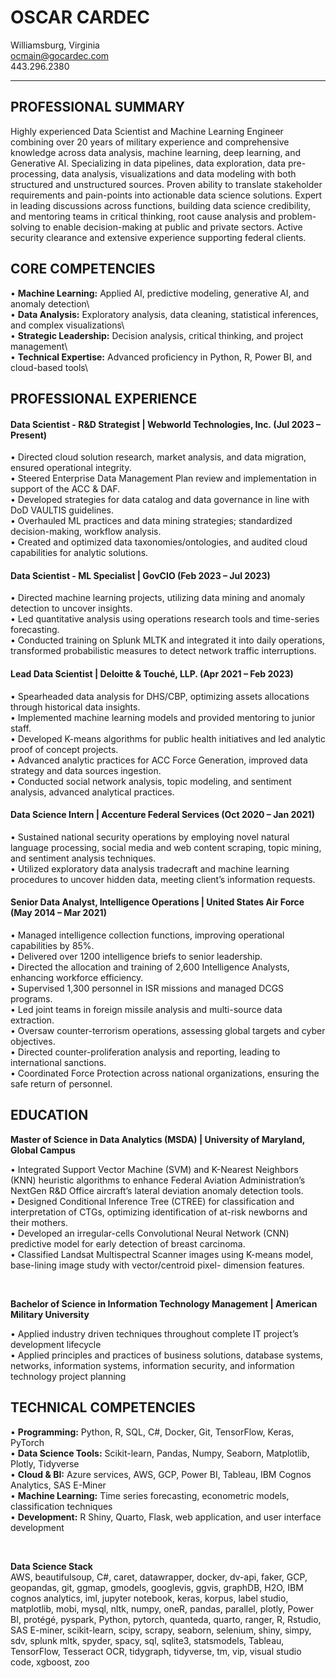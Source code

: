 # OSCAR CARDEC

| Williamsburg, Virginia
| [ocmain\@gocardec.com](mailto:ocmain@gocardec.com)
| 443.296.2380

------------------------------------------------------------------------

## PROFESSIONAL SUMMARY

Highly experienced Data Scientist and Machine Learning Engineer combining over 20 years of military experience and comprehensive knowledge across data analysis, machine learning, deep learning, and Generative AI. Specializing in data pipelines, data exploration, data pre-processing, data analysis, visualizations and data modeling with both structured and unstructured sources. Proven ability to translate stakeholder requirements and pain-points into actionable data science solutions. Expert in leading discussions across functions, building data science credibility, and mentoring teams in critical thinking, root cause analysis and problem-solving to enable decision-making at public and private sectors. Active security clearance and extensive experience supporting federal clients.

## CORE COMPETENCIES

| • **Machine Learning:** Applied AI, predictive modeling, generative AI, and anomaly detection\\
| • **Data Analysis:** Exploratory analysis, data cleaning, statistical inferences, and complex visualizations\\
| • **Strategic Leadership:** Decision analysis, critical thinking, and project management\\
| • **Technical Expertise:** Advanced proficiency in Python, R, Power BI, and cloud-based tools\\

## PROFESSIONAL EXPERIENCE

#### **Data Scientist - R&D Strategist \| Webworld Technologies, Inc. (Jul 2023 – Present)**

| • Directed cloud solution research, market analysis, and data migration, ensured operational integrity.
| • Steered Enterprise Data Management Plan review and implementation in support of the ACC & DAF.
| • Developed strategies for data catalog and data governance in line with DoD VAULTIS guidelines.
| • Overhauled ML practices and data mining strategies; standardized decision-making, workflow analysis.
| • Created and optimized data taxonomies/ontologies, and audited cloud capabilities for analytic solutions.

#### **Data Scientist - ML Specialist \| GovCIO (Feb 2023 – Jul 2023)**

| • Directed machine learning projects, utilizing data mining and anomaly detection to uncover insights.
| • Led quantitative analysis using operations research tools and time-series forecasting.
| • Conducted training on Splunk MLTK and integrated it into daily operations, transformed probabilistic measures to detect network traffic interruptions.

#### **Lead Data Scientist \| Deloitte & Touché, LLP. (Apr 2021 – Feb 2023)**

| • Spearheaded data analysis for DHS/CBP, optimizing assets allocations through historical data insights.
| • Implemented machine learning models and provided mentoring to junior staff.
| • Developed K-means algorithms for public health initiatives and led analytic proof of concept projects.
| • Advanced analytic practices for ACC Force Generation, improved data strategy and data sources ingestion.
| • Conducted social network analysis, topic modeling, and sentiment analysis, advanced analytical practices.

#### **Data Science Intern \| Accenture Federal Services (Oct 2020 – Jan 2021)**

| • Sustained national security operations by employing novel natural language processing, social media and web content scraping, topic mining, and sentiment analysis techniques.
| • Utilized exploratory data analysis tradecraft and machine learning procedures to uncover hidden data, meeting client's information requests.

#### **Senior Data Analyst, Intelligence Operations \| United States Air Force (May 2014 – Mar 2021)**

| • Managed intelligence collection functions, improving operational capabilities by 85%.
| • Delivered over 1200 intelligence briefs to senior leadership.
| • Directed the allocation and training of 2,600 Intelligence Analysts, enhancing workforce efficiency.
| • Supervised 1,300 personnel in ISR missions and managed DCGS programs.
| • Led joint teams in foreign missile analysis and multi-source data extraction.
| • Oversaw counter-terrorism operations, assessing global targets and cyber objectives.
| • Directed counter-proliferation analysis and reporting, leading to international sanctions.
| • Coordinated Force Protection across national organizations, ensuring the safe return of personnel.

## EDUCATION

**Master of Science in Data Analytics (MSDA) \| University of Maryland, Global Campus**

| • Integrated Support Vector Machine (SVM) and K-Nearest Neighbors (KNN) heuristic algorithms to enhance Federal Aviation Administration’s NextGen R&D Office aircraft’s lateral deviation anomaly detection tools.
| • Designed Conditional Inference Tree (CTREE) for classification and interpretation of CTGs, optimizing identification of at-risk newborns and their mothers.
| • Developed an irregular-cells Convolutional Neural Network (CNN) predictive model for early detection of breast carcinoma.
| • Classified Landsat Multispectral Scanner images using K-means model, base-lining image study with vector/centroid pixel- dimension features.

<br/>

**Bachelor of Science in Information Technology Management \| American Military University**

| • Applied industry driven techniques throughout complete IT project's development lifecycle
| • Applied principles and practices of business solutions, database systems, networks, information systems, information security, and information technology project planning

## TECHNICAL COMPETENCIES

| • **Programming:** Python, R, SQL, C#, Docker, Git, TensorFlow, Keras, PyTorch
| • **Data Science Tools:** Scikit-learn, Pandas, Numpy, Seaborn, Matplotlib, Plotly, Tidyverse
| • **Cloud & BI:** Azure services, AWS, GCP, Power BI, Tableau, IBM Cognos Analytics, SAS E-Miner
| • **Machine Learning:** Time series forecasting, econometric models, classification techniques
| • **Development:** R Shiny, Quarto, Flask, web application, and user interface development

<br/>

**Data Science Stack**\
AWS, beautifulsoup, C#, caret, datawrapper, docker, dv-api, faker, GCP, geopandas, git, ggmap, gmodels, googlevis, ggvis, graphDB, H2O, IBM cognos analytics, iml, jupyter notebook, keras, korpus, label studio, matplotlib, mobi, mysql, nltk, numpy, oneR, pandas, parallel, plotly, Power BI, protégé, pyspark, Python, pytorch, quanteda, quarto, ranger, R, Rstudio, SAS E-miner, scikit-learn, scipy, scrapy, seaborn, selenium, shiny, simpy, sdv, splunk mltk, spyder, spacy, sql, sqlite3, statsmodels, Tableau, TensorFlow, Tesseract OCR, tidygraph, tidyverse, tm, vip, visual studio code, xgboost, zoo
